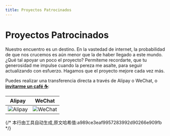 ```yaml
---
title: Proyectos Patrocinados
---
```

# Proyectos Patrocinados

Nuestro encuentro es un destino. En la vastedad de internet, la probabilidad de que nos crucemos es aún menor que la de haber llegado a este mundo. ¿Qué tal apoyar un poco el proyecto? Permíteme recordarte, que tu generosidad me impulse cuando la pereza me asalte, para seguir actualizando con esfuerzo. Hagamos que el proyecto mejore cada vez más.  

Puedes realizar una transferencia directa a través de Alipay o WeChat, o [**invitarme un café ☕**](https://ko-fi.com/chrislearn):  

| Alipay | WeChat |  
|--------|--------|  
| ![Alipay](/images/alipay.png) | ![WeChat](/images/weixin.png) |
{/* 本行由工具自动生成,原文哈希值:a989ce3eaf9957283992d90266e909fb */}